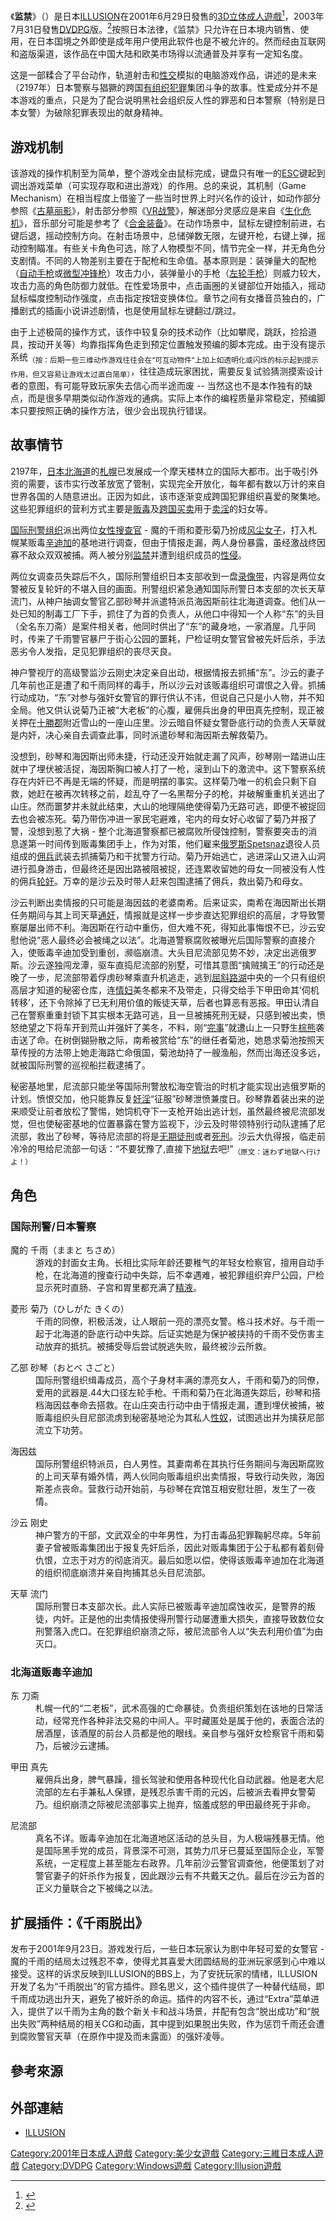 {{plot|time=2017-02-06T20:04:34+00:00}}
{{Real world|time=2017-02-06T19:33:10+00:00}}
{{Infobox animanga/Headerofja
|title= 监禁
|image= 
|size= 
|caption= 
|japanese= レクイエムハーツ〜監禁〜
|english= Requiem Hurts
|genre= 
}}
{{Infobox animanga/Game
|標題=
|類型=[[動作冒險遊戲|動作冒險\轨道射击]]
|使用平台=Windows 98/2000/Me/XP<br>[[DVD播放機|DVD播放機]]
|遊戲引擎=
|開發團隊=[[ILLUSION|ILLUSION]]
|代理商=ILLUSION
|製作人=
|監製=
|腳本=
|人物設定=
|音樂=
|遊戲人數=1
|發售日=2001年6月29日（PC）<br>2003年7月31日（[[DVDPG|DVDPG]]）
|對象年齡=18禁
|結局數=
}}
{{Infobox animanga/Footerofja}}
《'''监禁'''》（{{lang|ja|レクイエムハーツ〜監禁〜}}）是日本[[ILLUSION|ILLUSION]]在2001年6月29日發售的[[三维计算机图形|3D立体]][[日本成人遊戲|成人遊戲]]<ref>{{cite web|title=レクイエムハーツ～監禁～|url=http://www.getchu.com/soft.phtml?id=5980|website=Getchu.com|language=ja|access-date=2017-02-08|archive-date=2018-01-22|archive-url=https://web.archive.org/web/20180122121755/http://www.getchu.com/soft.phtml?id=5980|dead-url=no}}</ref>，2003年7月31日發售[[DVDPG|DVDPG]]版。<ref>{{cite web|title=レクイエムハーツ～監禁～ DVDPG|url=http://www.getchu.com/soft.phtml?id=29626|website=Getchu.com|language=ja|access-date=2017-02-08|archive-date=2015-03-05|archive-url=https://web.archive.org/web/20150305073154/http://www.getchu.com/soft.phtml?id=29626|dead-url=no}}</ref>按照日本法律，《监禁》只允许在日本境内销售、使用，在日本国境之外即使是成年用户使用此软件也是不被允许的。然而经由互联网和盗版渠道，该作品在中国大陆和欧美市场得以流通普及并享有一定知名度。

这是一部糅合了平台动作，轨道射击和[[性交|性交]]模拟的电脑游戏作品，讲述的是未来（2197年）日本警察与猖獗的跨国[[有组织犯罪|有组织犯罪]]集团斗争的故事。性爱成分并不是本游戏的重点，只是为了配合说明黑社会组织反人性的罪恶和日本警察（特别是日本女警）为破除犯罪表现出的献身精神。

==游戏机制==
该游戏的操作机制至为简单，整个游戏全由鼠标完成，键盘只有唯一的[[退出键|ESC]]键起到调出游戏菜单（可实现存取和进出游戏）的作用。总的来说，其机制（Game Mechanism）在相当程度上借鉴了一些当时世界上时兴名作的设计，如动作部分参照《[[古墓丽影|古墓丽影]]》，射击部分参照《[[VR战警|VR战警]]》，解迷部分灵感应是来自《[[生化危机|生化危机]]》，音乐部分可能是参考了《[[合金装备|合金装备]]》。在动作场景中，鼠标左键控制前进，右键后退，摇动控制方向。在射击场景中，总储弹数无限，左键开枪，右键上弹，摇动控制瞄准。有些关卡角色可选，除了人物模型不同，情节完全一样，并无角色分支剧情。不同的人物差别主要在于配枪和生命值。基本原则是：装弹量大的配枪（[[自动手枪|自动手枪]]或[[冲锋枪|微型冲锋枪]]）攻击力小，装弹量小的手枪（[[左轮手枪|左轮手枪]]）则威力较大，攻击力高的角色防御力就低。在性爱场景中，点击画圈的关键部位开始插入，摇动鼠标幅度控制动作强度，点击指定按钮变换体位。章节之间有女播音员独白的，广播剧式的插画小说讲述剧情，也是使用鼠标左键翻过/跳过。

由于上述极简的操作方式，该作中较复杂的技术动作（比如攀爬，跳跃，捡拾道具，按动开关等）均靠指挥角色走到预定位置触发预编的脚本完成。由于没有提示系统<sub>（按：后期一些三维动作游戏往往会在“可互动物件”上加上如透明化或闪烁的标示起到提示作用，但又容易让游戏太过直白简单）</sub>，往往造成玩家困扰，需要反复试验猜测摸索设计者的意图，有可能导致玩家失去信心而半途而废 -- 当然这也不是本作独有的缺点，而是很多早期类似动作游戏的通病。实际上本作的编程质量非常稳定，预编脚本只要按照正确的操作方法，很少会出现执行错误。

==故事情节==
2197年，[[日本|日本]][[北海道|北海道]]的[[札幌|札幌]]已发展成一个摩天楼林立的国际大都市。出于吸引外资的需要，该市实行改革放宽了管制，实现完全开放化，每年都有数以万计的来自世界各国的人随意进出。正因为如此，该市逐渐变成跨国犯罪组织喜爱的聚集地。这些犯罪组织的营利方式主要是[[贩毒|贩毒]]及[[人口贩卖|跨国买卖]]用于[[卖淫|卖淫]]的妇女等。

[[国际刑警组织|国际刑警组织]]派出两位[[女性|女性]][[警察|搜查官]] - 魔的千雨和菱形菊乃扮成[[妓女|风尘女子]]，打入札幌某贩毒[[辛迪加|辛迪加]]的基地进行调查，但由于情报走漏，两人身份暴露，虽经激战终因寡不敌众双双被捕。两人被分别[[监禁|监禁]]并遭到组织成员的[[性侵|性侵]]。

两位女调查员失踪后不久，国际刑警组织日本支部收到一盘[[录像带|录像带]]，内容是两位女警被反复轮奸的不堪入目的画面。刑警组织紧急通知国际刑警日本支部的次长天草流门，从神户抽调女警官乙部砂琴并派遣特派员海因斯前往北海道调查。他们从一处已知的制毒工厂下手，抓住了为首的负责人，从他口中得知一个人称“东”的头目（全名东刀斋）是案件相关者，他同时供出了“东”的藏身地，一家酒屋。几乎同时，传来了千雨警官暴尸于街心公园的噩耗，尸检证明女警官曾被先奸后杀，手法恶劣令人发指，足见犯罪组织的丧尽天良。

神户警视厅的高级警监沙云刚史决定亲自出动，根据情报去抓捕“东”。沙云的妻子几年前也正是遭了和千雨同样的毒手，所以沙云对该贩毒组织可谓恨之入骨。抓捕行动成功，“东”对参与强奸女警官的罪行供认不讳，但说自己只是小人物，并不知全局。他又供认说菊乃正被“大老板”的心腹，雇佣兵出身的甲田真先控制，现正被关押在[[十勝郡|十勝郡]]附近雪山的一座山庄里。沙云暗自怀疑女警卧底行动的负责人天草就是内奸，决心亲自去调查此事，同时派遣砂琴和海因斯去解救菊乃。

没想到，砂琴和海因斯出师未捷，行动还没开始就走漏了风声，砂琴刚一踏进山庄就中了埋伏被活捉，海因斯胸口被人打了一枪，滚到山下的激流中。这下警察系统存在内奸已不再是无端的怀疑，而是明摆的事实。这样菊乃唯一的机会只剩下自救，她赶在被再次转移之前，趁乱夺了一名黑帮分子的枪，并破解重重机关逃出了山庄。然而噩梦并未就此结束，大山的地理隔绝使得菊乃无路可逃，即便不被捉回去也会被冻死。菊乃带伤冲进一家民宅避难，宅内的母女好心收留了菊乃并报了警，没想到惹了大祸 - 整个北海道警察都已被腐败所侵蚀控制，警察要突击的消息遂第一时间传到贩毒集团手上，作为对策，他们雇来[[俄罗斯特种部队|俄罗斯Spetsnaz]]退役人员组成的[[佣兵|佣兵]]武装去抓捕菊乃和干扰警方行动。菊乃开始逃亡，逃进深山又进入山洞进行孤身游击，但最终还是因出路被阻被捉，还连累收留她的母女一同被没有人性的佣兵[[轮奸|轮奸]]。万幸的是沙云及时带人赶来包围逮捕了佣兵，救出菊乃和母女。

沙云判断出卖情报的只可能是海因兹的老婆南希。后来证实，南希在海因斯出长期任务期间与其上司天草[[通奸|通奸]]，情报就是这样一步步直达犯罪组织的高层，才导致警察屡屡出师不利。海因斯在行动中重伤，但大难不死，得知此事悔恨不已，沙云安慰他说“恶人最终必会被绳之以法”。北海道警察腐败被曝光后国际警察的直接介入，使贩毒辛迪加受到重创，濒临崩溃。大头目尼流部见势不妙，决定出逃俄罗斯。沙云遂独闯龙潭，驱车直捣尼流部的别墅，可惜其意图“擒贼擒王”的行动还是晚了一步，尼流部带着俘虏砂琴乘直升机逃走，逃到[[屈斜路湖|屈斜路湖]]中央的一个只有组织高层才知道的秘密仓库，连[[情妇|情妇]]美冬都来不及带走，只得交给手下甲田命其‘伺机转移’，还下令除掉了已无利用价值的叛徒天草，后者也算恶有恶报。甲田认清自己在警察重重封锁下其实根本无路可逃，且一旦被捕死刑无疑，只感到被出卖，愤怒绝望之下将车开到荒山并强奸了美冬，不料，刚“[[射精|完事]]”就遭山上一只野生[[棕熊|棕熊]]袭击送了命。在树倒猢狲散之际，南希被赏给“东”的继任者菊池，她恳求菊池按照天草传授的方法带上她走海路亡命俄国，菊池劫持了一艘渔船，然而出海还没多远，就被国际刑警的巡视船拦截逮捕了。

秘密基地里，尼流部只能坐等国际刑警放松海空管治的时机才能实现出逃俄罗斯的计划。愤恨交加，他只能靠反复[[强奸|奸淫]]“征服”砂琴泄愤兼度日。砂琴靠着装出来的逆来顺受让前者放松了警惕，她饲机夺下一支枪开始出逃计划，虽然最终被尼流部发觉，但也使秘密基地的位置暴露在警方监视下，沙云及时带领特别行动队逮捕了尼流部，救出了砂琴，等待尼流部的将是[[无期徒刑|无期徒刑]]或者[[死刑|死刑]]。沙云大仇得报，临走前冷冷的甩给尼流部一句话：“不要犹豫了,直接下[[地狱|地狱]]去吧!”<sub>（原文：迷わず地獄へ行けよ！）</sub>

==角色==

===国际刑警/日本警察===
;魔的 千雨（ままと ちさめ）
:游戏的封面女主角。长相比实际年龄还要稚气的年轻女检察官，擅用自动手枪，在北海道的搜查行动中失踪，后不幸遇难，被犯罪组织弃尸公园，尸检显示死时直肠、子宫和胃里都充满了[[精液|精液]]。

;菱形 菊乃（ひしがた きくの）
:千雨的同僚，积极活泼，让人眼前一亮的漂亮女警。格斗技术好。与千雨一起于北海道的卧底行动中失踪。后证实她是为保护被挟持的千雨不受伤害主动放弃的抵抗。被捕受辱后尝试脱逃失败，最终被沙云所救。

;乙部 砂琴（おとべ さごと）
:国际刑警组织缉毒成员，高个子身材丰满的漂亮女人，千雨和菊乃的同僚，爱用的武器是.44大口径左轮手枪。千雨和菊乃在北海道失踪后，砂琴和搭档海因兹奉命去搭救。在山庄突击行动中由于情报走漏，遭到埋伏被捕，被贩毒组织头目尼部流虏到秘密基地沦为其私人[[性奴|性奴]]，试图逃出并为擒获尼部流立下功劳。

;海因兹
:国际刑警组织特派员，白人男性。其妻南希在其执行任务期间与海因斯腐败的上司天草有婚外情，两人伙同向贩毒组织出卖情报，导致行动失败，海因斯差点丧命。营救行动开始前，与砂琴在宾馆互相安慰壮胆，发生了一夜情。

;沙云 刚史
:神户警方的干部，文武双全的中年男性，为打击毒品犯罪鞠躬尽瘁。5年前妻子曾被贩毒集团出于报复先奸后杀，因此对贩毒集团于公于私都有着刻骨仇恨，立志于对方的彻底消灭。最后如愿以偿，使得该贩毒辛迪加在北海道的组织彻底崩溃并亲自拘捕其总头目尼流部。

;天草 流门
:国际刑警日本支部次长。此人实际已被贩毒辛迪加腐蚀收买，是警界的叛徒，内奸。正是他的出卖情报使得刑警行动屡遭重大损失，直接导致数位女刑警落入虎口。在犯罪组织崩溃之际，被尼流部令人以“失去利用价值”为由灭口。

===北海道贩毒辛迪加===
;东 刀斋
:札幌一代的“二老板”，武术高强的亡命暴徒。负责组织策划在该地的日常活动，经常充作各种非法交易的中间人。平时藏匿处是属于他的，表面合法的居酒屋，该酒屋的前台人员都是他的眼线。亲自参与强奸女检察官千雨和菊乃，后被沙云逮捕。

;甲田 真先
:雇佣兵出身，脾气暴躁，擅长驾驶和使用各种现代化自动武器。他是老大尼流部的左右手兼私人保镖，是残忍杀害千雨的元凶，后被派去看押女警菊乃。组织崩溃之际被尼流部事实上抛弃，恼羞成怒的甲田最终死于非命。

;尼流部
:真名不详。贩毒辛迪加在北海道地区活动的总头目，为人极端残暴无情。他是国际黑手党的成员，背景深不可测，其势力爪牙已蔓延至国际企业，军警系统，一定程度上甚至能左右政界。几年前沙云警官调查他，他便策划了对警官妻子的奸杀作为报复，因此跟沙云有不共戴天之仇。最后在沙云为首的正义力量联合之下被绳之以法。

==扩展插件：《千雨脱出》==

发布于2001年9月23日。游戏发行后，一些日本玩家认为剧中年轻可爱的女警官 - 魔的千雨的结局太过残忍不幸，使得尤其喜爱大团圆结局的亚洲玩家感到心中难以接受。这样的诉求反映到ILLUSION的BBS上，为了安抚玩家的情绪，ILLUSION开发了名为“千雨脱出”的官方插件。顾名思义，这个插件提供了一种替代结局，即千雨成功逃出升天，避免了被奸杀的命运。插件的内容不长，通过“Extra”菜单进入，提供了以千雨为主角的数个新关卡和战斗场景，并配有包含“脱出成功”和“脱出失败”两种结局的相关CG和动画，其中提到如果脱出失败，作为惩罚千雨还会遭到腐败警官天草（在原作中提及而未露面）的强奸凌辱。

==參考來源==
{{reflist}}

== 外部連結 ==
*[http://www.illusion.jp/ ILLUSION] {{Wayback|url=http://www.illusion.jp/ |date=20151222100311 }}{{ja}}

{{ILLUSION}}

{{DEFAULTSORT:Requiem Hurts}}
[[Category:2001年日本成人遊戲|Category:2001年日本成人遊戲]]
[[Category:美少女遊戲|Category:美少女遊戲]]
[[Category:三維日本成人遊戲|Category:三維日本成人遊戲]]
[[Category:DVDPG|Category:DVDPG]]
[[Category:Windows遊戲|Category:Windows遊戲]]
[[Category:Illusion遊戲|Category:Illusion遊戲]]